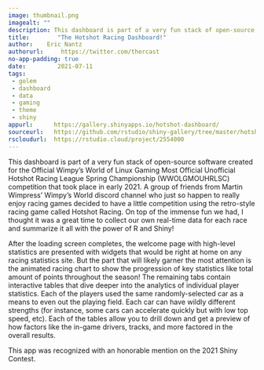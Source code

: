 ```yaml
---
image: thumbnail.png
imagealt: ""
description: This dashboard is part of a very fun stack of open-source software created for the Official Wimpy's World of Linux Gaming Most Official Unofficial Hotshot Racing League Spring Championship (WWOLGMOUHRLSC) competition that took place in early 2021. 
title:        "The Hotshot Racing Dashboard!"
author:    Eric Nantz
authorurl:     https://twitter.com/thercast
no-app-padding: true
date:         2021-07-11
tags:        
 - golem
 - dashboard
 - data
 - gaming
 - theme
 - shiny
appurl:      https://gallery.shinyapps.io/hotshot-dashboard/
sourceurl:   https://github.com/rstudio/shiny-gallery/tree/master/hotshot-dashboard
rscloudurl:  https://rstudio.cloud/project/2554000
---
```


This dashboard is part of a very fun stack of open-source software created for the Official Wimpy's World of Linux Gaming Most Official Unofficial Hotshot Racing League Spring Championship (WWOLGMOUHRLSC) competition that took place in early 2021. A group of friends from Martin Wimpress' Wimpy's World discord channel who just so happen to really enjoy racing games decided to have a little competition using the retro-style racing game called Hotshot Racing. On top of the immense fun we had, I thought it was a great time to collect our own real-time data for each race and summarize it all with the power of R and Shiny!

After the loading screen completes, the welcome page with high-level statistics are presented with widgets that would be right at home on any racing statistics site. But the part that will likely garner the most attention is the animated racing chart to show the progression of key statistics like total amount of points throughout the season! The remaining tabs contain interactive tables that dive deeper into the analytics of individual player statistics. Each of the players used the same randomly-selected car as a means to even out the playing field. Each car can have wildly different strengths (for instance, some cars can accelerate quickly but with low top speed, etc). Each of the tables allow you to drill down and get a preview of how factors like the in-game drivers, tracks, and more factored in the overall results.

This app was recognized with an honorable mention on the 2021 Shiny Contest.
